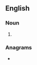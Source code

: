 {{also|zetta-metres}}
==English==

===Noun===
{{head|en|noun plural form}}

# {{plural of|zettametre|lang=en}}

===Anagrams===
* {{anagrams|en|zetta-meters|zettameters}}